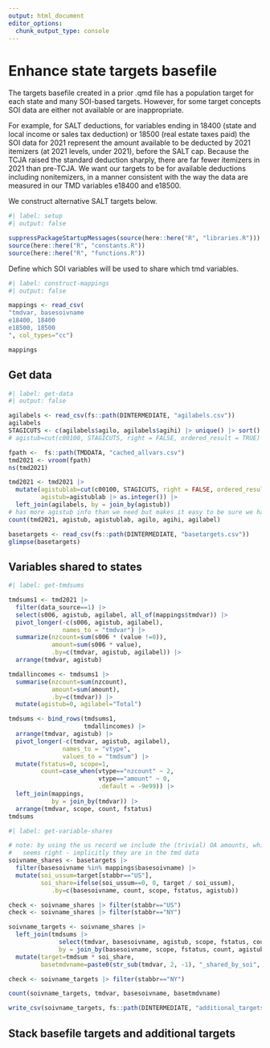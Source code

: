 ```yaml
---
output: html_document
editor_options: 
  chunk_output_type: console
---
```


# Enhance state targets basefile

The targets basefile created in a prior .qmd file has a population target for each state and many SOI-based targets. However, for some target concepts SOI data are either not available or are inappropriate. 

For example, for SALT deductions, for variables ending in 18400 (state and local income or sales tax deduction) or 18500 (real estate taxes paid) the SOI data for 2021 represent the amount available to be deducted by 2021 itemizers (at 2021 levels, under 2021), before the SALT cap. Because the TCJA raised the standard deduction sharply, there are far fewer itemizers in 2021 than pre-TCJA. We want our targets to be for available deductions including nonitemizers, in a manner consistent with the way the data are measured in our TMD variables e18400 and e18500.

We construct alternative SALT targets below.


```r
#| label: setup
#| output: false

suppressPackageStartupMessages(source(here::here("R", "libraries.R")))
source(here::here("R", "constants.R"))
source(here::here("R", "functions.R"))

```


Define which SOI variables will be used to share which tmd variables.

```r
#| label: construct-mappings
#| output: false

mappings <- read_csv(
"tmdvar, basesoivname
e18400, 18400
e18500, 18500
", col_types="cc")

mappings

```



## Get data

```r
#| label: get-data
#| output: false

agilabels <- read_csv(fs::path(DINTERMEDIATE, "agilabels.csv"))
agilabels
STAGICUTS <- c(agilabels$agilo, agilabels$agihi) |> unique() |> sort()
# agistub=cut(c00100, STAGICUTS, right = FALSE, ordered_result = TRUE) |> as.integer()

fpath <-  fs::path(TMDDATA, "cached_allvars.csv")
tmd2021 <- vroom(fpath)
ns(tmd2021)

tmd2021 <- tmd2021 |> 
  mutate(agistublab=cut(c00100, STAGICUTS, right = FALSE, ordered_result = TRUE),
         agistub=agistublab |> as.integer()) |> 
  left_join(agilabels, by = join_by(agistub))
# has more agistub info than we need but makes it easy to be sure we have the right stubs
count(tmd2021, agistub, agistublab, agilo, agihi, agilabel)

basetargets <- read_csv(fs::path(DINTERMEDIATE, "basetargets.csv"))
glimpse(basetargets)

```

## Variables shared to states

```r
#| label: get-tmdsums

tmdsums1 <- tmd2021 |> 
  filter(data_source==1) |> 
  select(s006, agistub, agilabel, all_of(mappings$tmdvar)) |> 
  pivot_longer(-c(s006, agistub, agilabel),
               names_to = "tmdvar") |> 
  summarize(nzcount=sum(s006 * (value !=0)),
            amount=sum(s006 * value),
            .by=c(tmdvar, agistub, agilabel)) |> 
  arrange(tmdvar, agistub)

tmdallincomes <- tmdsums1 |> 
  summarise(nzcount=sum(nzcount),
            amount=sum(amount),
            .by=c(tmdvar)) |> 
  mutate(agistub=0, agilabel="Total")

tmdsums <- bind_rows(tmdsums1,
                     tmdallincomes) |> 
  arrange(tmdvar, agistub) |> 
  pivot_longer(-c(tmdvar, agistub, agilabel),
               names_to = "vtype",
               values_to = "tmdsum") |>
  mutate(fstatus=0, scope=1, 
         count=case_when(vtype=="nzcount" ~ 2,
                         vtype=="amount" ~ 0,
                         .default = -9e99)) |> 
  left_join(mappings, 
            by = join_by(tmdvar)) |> 
  arrange(tmdvar, scope, count, fstatus)
tmdsums

```


```r
#| label: get-variable-shares

# note: by using the us record we include the (trivial) OA amounts, which 
#   seems right - implicitly they are in the tmd data
soivname_shares <- basetargets |> 
  filter(basesoivname %in% mappings$basesoivname) |> 
  mutate(soi_ussum=target[stabbr=="US"],
         soi_share=ifelse(soi_ussum==0, 0, target / soi_ussum),
            .by=c(basesoivname, count, scope, fstatus, agistub))

check <- soivname_shares |> filter(stabbr=="US")
check <- soivname_shares |> filter(stabbr=="NY")

soivname_targets <- soivname_shares |> 
  left_join(tmdsums |> 
              select(tmdvar, basesoivname, agistub, scope, fstatus, count, tmdsum),
              by = join_by(basesoivname, scope, fstatus, count, agistub)) |> 
  mutate(target=tmdsum * soi_share,
         basetmdvname=paste0(str_sub(tmdvar, 2, -1), "_shared_by_soi", basesoivname))

check <- soivname_targets |> filter(stabbr=="NY")

count(soivname_targets, tmdvar, basesoivname, basetmdvname)

write_csv(soivname_targets, fs::path(DINTERMEDIATE, "additional_targets.csv"))

```

## Stack basefile targets and additional targets

```r

```


